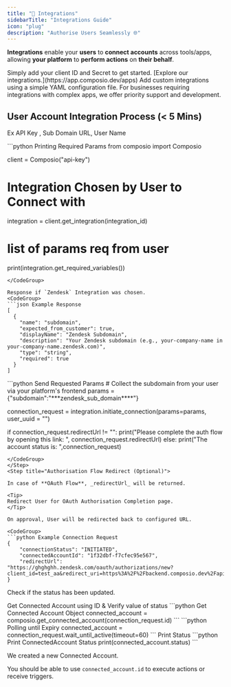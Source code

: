 ```yaml
---
title: "🔗 Integrations"
sidebarTitle: "Integrations Guide"
icon: "plug"
description: "Authorise Users Seamlessly 🌐"
---
```


**Integrations** enable your **users** to **connect accounts** across tools/apps, allowing **your platform** to **perform actions** on **their behalf**.

<AccordionGroup title="Choosing Your Integrations">
  <Accordion title="Default Integrations">
    Simply add your client ID and Secret to get started. [Explore our
    integrations.](https://app.composio.dev/apps)
  </Accordion>
  <Accordion title="Custom Integrations: Create via YAML config">
    Add custom integrations using a simple YAML configuration file.
  </Accordion>
  <Accordion title="Premium Integrations: Let us Create & Manage">
    For businesses requiring integrations with complex apps, we offer priority
    support and development.
  </Accordion>
</AccordionGroup>

## User Account Integration Process (< 5 Mins)

<Steps>
<Step title="Gather Integration Parameters">

Ex API Key , Sub Domain URL, User Name

<CodeGroup>
```python Printing Required Params
from composio import Composio

client = Composio("api-key")

# Integration Chosen by User to Connect with

integration = client.get_integration(integration_id)

# list of params req from user

print(integration.get_required_variables())

```
</CodeGroup>

Response if `Zendesk` Integration was chosen.
<CodeGroup>
```json Example Response
[
  {
    "name": "subdomain",
    "expected_from_customer": true,
    "displayName": "Zendesk Subdomain",
    "description": "Your Zendesk subdomain (e.g., your-company-name in your-company-name.zendesk.com)",
    "type": "string",
    "required": true
  }
]
```

</CodeGroup>
</Step>

<Step title="Initiate Connection Request">

<CodeGroup>
```python Send Requested Params
# Collect the subdomain from your user via your platform's frontend
params = {"subdomain":"***zendesk_sub_domain****"}

connection_request = integration.initiate_connection(params=params, user_uuid = "")

if connection_request.redirectUrl != "":
  print("Please complete the auth flow by opening this link: ", connection_request.redirectUrl)
else:
  print("The account status is: ",connection_request)

```
</CodeGroup>
</Step>
<Step title="Authorisation Flow Redirect (Optional)">

In case of **OAuth Flow**, _redirectUrl_ will be returned.

<Tip>
Redirect User for OAuth Authorisation Completion page.
</Tip>

On approval, User will be redirected back to configured URL.

<CodeGroup>
```python Example Connection Request
{
    "connectionStatus": "INITIATED",
    "connectedAccountId": "1f32dbf-f7cfec95e567",
    "redirectUrl": "https://ghghghh.zendesk.com/oauth/authorizations/new?client_id=test_aa&redirect_uri=https%3A%2F%2Fbackend.composio.dev%2Fapi%2Fv1%2Fauth"
}
```

</CodeGroup>

</Step>

<Step title="Validate Connection Request">

Check if the status has been updated.

<AccordionGroup title="Get Status of Connection Request">
<Accordion title="Fetch ConnectedAccount">
Get Connected Account using ID & Verify value of status
<CodeGroup>
```python Get Connected Account Object
connected_account = composio.get_connected_account(connection_request.id)
```
</CodeGroup>
</Accordion>

<Accordion title="Poll using `Wait` Method">
<CodeGroup>
```python Polling until Expiry
connected_account = connection_request.wait_until_active(timeout=60)
```
</CodeGroup>
</Accordion>
</AccordionGroup>
Print Status 
<CodeGroup>
```python Print ConnectedAccount Status
print(connected_account.status)
```
</CodeGroup>
</Step>
</Steps>

We created a new Connected Account.

You should be able to use `connected_account.id` to execute actions or receive triggers.
